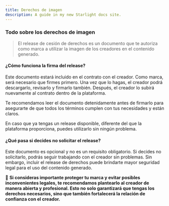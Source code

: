 ```yaml
---
title: Derechos de imagen
description: A guide in my new Starlight docs site.
---
```

### **Todo sobre los derechos de imagen**

> El release de cesión de derechos es un documento que te autoriza como marca a utilizar la imagen de los creadores en el contenido generado.
> 

#### **¿Cómo funciona la firma del release?**

Este documento estará incluido en el contrato con el creador. Como marca, será necesario que firmes primero. Una vez que lo hagas, el creador podrá descargarlo, revisarlo y firmarlo también. Después, el creador lo subirá nuevamente al contrato dentro de la plataforma.

Te recomendamos leer el documento detenidamente antes de firmarlo para asegurarte de que todos los términos cumplen con tus necesidades y están claros.

En caso que ya tengas un release disponible, diferente del que la plataforma proporciona, puedes utilizarlo sin ningún problema.

#### **¿Qué pasa si decides no solicitar el release?**

Este documento es opcional y no es un requisito obligatorio. Si decides no solicitarlo, podrás seguir trabajando con el creador sin problemas. Sin embargo, incluir el release de derechos puede brindarte mayor seguridad legal para el uso del contenido generado.

💬 **Si consideras importante proteger tu marca y evitar posibles inconvenientes legales, te recomendamos plantearlo al creador de manera abierta y profesional. Esto no solo garantizará que tengas los derechos necesarios, sino que también fortalecerá la relación de confianza con el creador.**
